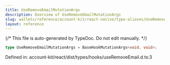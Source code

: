 ```yaml
---
title: UseRemoveEmailMutationArgs
description: Overview of UseRemoveEmailMutationArgs
slug: wallets/reference/account-kit/react-native/type-aliases/UseRemoveEmailMutationArgs
layout: reference
---
```


{/* This file is auto-generated by TypeDoc. Do not edit manually. */}

```ts
type UseRemoveEmailMutationArgs = BaseHookMutationArgs<void, void>;
```

Defined in: account-kit/react/dist/types/hooks/useRemoveEmail.d.ts:3
